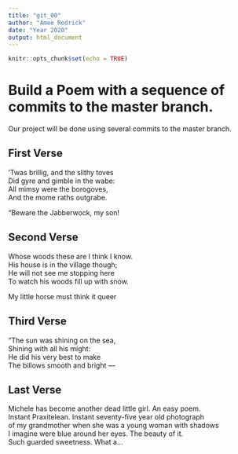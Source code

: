 ```yaml
---
title: "git_00"
author: "Amee Rodrick"
date: "Year 2020"
output: html_document
---
```


```r
knitr::opts_chunk$set(echo = TRUE)
```
# Build a Poem with a sequence of commits to the master branch.
Our project will be done using several commits to the master branch.
<!-- Do not modify or change any text in "!--" bracketed areas such as this --- these are instructions to
you, if you change any of this the git program will notice it and compromise your git merging strategy !-->

## First Verse 
<!--Put the first five lines of a poem by Lewis Carrol in this section!-->
’Twas brillig, and the slithy toves  
      Did gyre and gimble in the wabe:  
All mimsy were the borogoves,  
      And the mome raths outgrabe.  
  
“Beware the Jabberwock, my son!  

## Second Verse
<!--Put the first five lines of a poem by Robert Frost here!-->
Whose woods these are I think I know.     
His house is in the village though;     
He will not see me stopping here     
To watch his woods fill up with snow.     
  
My little horse must think it queer  

## Third Verse
<!--Put the first two verses of The Walrus and the Carpenter here!-->
"The sun was shining on the sea,  
      Shining with all his might:  
He did his very best to make  
      The billows smooth and bright —  
      
## Last Verse
<!--Put a short poem of your choice 8-20 lines,here!-->
Michele has become another dead little girl. An easy poem.  
Instant Praxitelean. Instant seventy-five year old photograph  
of my grandmother when she was a young woman with shadows  
I imagine were blue around her eyes. The beauty of it.  
Such guarded sweetness. What a...  

